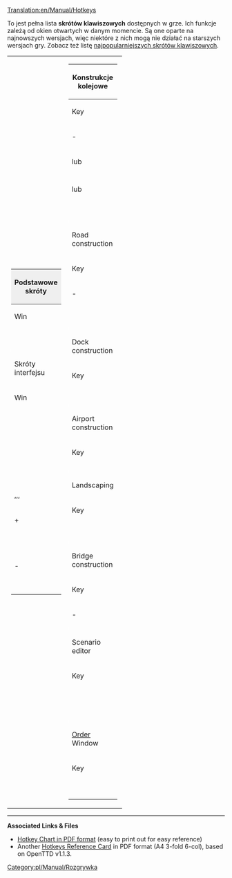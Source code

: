 [[Translation:en/Manual/Hotkeys]]
{{pl/Tłumaczenie|oryg. = en/Manual/Hotkeys
|z     = en
|Postępy = 35
}}
{{pl/Manual/Spis treści}}

To jest pełna lista '''skrótów klawiszowych''' dostępnych w grze. Ich funkcje zależą od okien otwartych w danym momencie.  Są one oparte na najnowszych wersjach, więc niektóre z nich mogą nie działać na starszych wersjach gry. Zobacz też listę [[pl/Archive/Manual/Skróty klawiszowe (najpopularniejsze)|najpopularniejszych skrótów klawiszowych]].
{{en/-}}
{| align="center" style="border: 0px" style="text-align: center;"
|valign="top" width="50%" style="background:none; border:0px"|<!-- first column -->
{| border="2" cellspacing="4" cellpadding="3" rules="all" style="margin:0em 1em 1em 0; border:solid 1px #AAAAAA;"
|-
!colspan="3" style="background:#efefef;"|Podstawowe skróty<!-- Normal ingame ----------->
|- style="background:#efefef;"
!width="40"|Win||width="40"|Mac||Efekt
|-
| {{pl/Keypress|Alt|Enter}} || {{pl/Keypress|Command|Enter}} ||style="text-align: left;"|Włącza/Wyłącza tryb pełnoekranowy.
|-
|colspan="2"|[[<!--pl/Tab--><!--strony nie było chyba i we wcześniejszej wiki-->:| {{pl/Keypress|Tab}} ]]||style="text-align: left;"|Przyspiesza czas (przytrzymaj dla przyspieszenia, puść dla powrotu do normalnej wartości).
|-
|colspan="2"| {{pl/Keypress|~}} ||style="text-align: left;"|Włącza [[pl/Manual/Konsola|konsolę]].
|-
|colspan="2"| {{pl/Keypress|Ctrl|Enter}} ||style="text-align: left;"|Zwiększa pole [[pl/Manual/Konsola|konsoli]] na pełny ekran i z powrotem.
|-
|colspan="2"| {{pl/Keypress|Shift|LPM}} ||style="text-align: left;"|Pokazuje koszt budowy, zamiast budować.
|- 
|colspan="2" style="border-left:1px solid white; border-right:1px solid white" |<!-- Normal ingame ---->
|- style="background:#efefef;"
!colspan="3" |Skróty interfejsu
|- style="background:#efefef;"
!width="40"|Win||width="40"|Mac||Efekt
|-
|colspan="2"| {{pl/Keypress|Spacja}} ||style="text-align: left;"|Zamyka wiadomości błędu/nowych elementów.
|-
| {{pl/Keypress|Delete}} || {{pl/Keypress|Fn|Del}} ||style="text-align: left;"|Zamyka wszystkie zamykane okna. (zobacz [[<!--pl/Inne funkcje interfejsu#niezamykalne-okna--><!--strony nie było chyba i w poprzedniej wiki-->:|niezamykalne okna]]
|-
| {{pl/Keypress|Shift | Del}} || {{pl/Keypress|Fn | Shift | Del}} ||style="text-align: left;"|Close all windows, even [[en/Archive/Manual/Other Interface Features#sticky-windows|sticky]] ones
|-
|colspan="2"| {{pl/Keypress|Esc}} ||style="text-align: left;"|Close active tool. Can also abort actions after pressing but before releasing the mouse button.
|-
| {{pl/Keypress|F1/Pause}} || {{pl/Keypress|Fn|F1}} ||style="text-align: left;"|Pause game
|-
| {{pl/Keypress|F2}} || {{pl/Keypress|Fn|F2}} ||style="text-align: left;"|Game options
|-
| {{pl/Keypress|F3}} || {{pl/Keypress|Fn|F3}} ||style="text-align: left;"|Save game
|-
| {{pl/Keypress|F4}} || {{pl/Keypress|Fn|F4}} ||style="text-align: left;"|Map
|-
| {{pl/Keypress|F5}} || {{pl/Keypress|Fn|F5}} ||style="text-align: left;"|[[en/Manual/Towns]] list
|-
| {{pl/Keypress|F6}} || {{pl/Keypress|Fn|F6}} ||style="text-align: left;"|[[en/Manual/Subsidy]]
|-
| {{pl/Keypress|F7}} || {{pl/Keypress|Fn|F7}} ||style="text-align: left;"|[[en/Manual/Station list]]
|-
| {{pl/Keypress|F8}} || {{pl/Keypress|Fn|F8}} ||style="text-align: left;"|Finances
|-
| {{pl/Keypress|F9}} || {{pl/Keypress|Fn|F9}} ||style="text-align: left;"|Your company's general information (same as clicking on your HQ)
|-
| {{pl/Keypress|F10}} || {{pl/Keypress|Fn|F10}} ||style="text-align: left;"|Operating Profit Graph
|-
| {{pl/Keypress|F11}} || {{pl/Keypress|Fn|F11}} ||style="text-align: left;"|Company League table
|-
| {{pl/Keypress|F12}} || {{pl/Keypress|Fn|F12}} ||style="text-align: left;"|Fund new industry
|-
| {{pl/Keypress|Shift|F1}} || {{pl/Keypress|Fn|Sft|F1}} ||style="text-align: left;"|Your company's trains ([[en/Manual/Vehicle lists]])
|-
| {{pl/Keypress|Shift | F2}} || {{pl/Keypress|Fn|Sft|F2}} ||style="text-align: left;"|Your company's road vehicles ([[en/Manual/Vehicle lists]])
|-
| {{pl/Keypress|Shift | F3}} || {{pl/Keypress|Fn|Sft|F3}} ||style="text-align: left;"|Your company's ships ([[en/Manual/Vehicle lists]])
|-
| {{pl/Keypress|Shift | F4}} || {{pl/Keypress|Fn|Sft|F4}} ||style="text-align: left;"|Your company's aircraft ([[en/Manual/Vehicle lists]])
|-
| {{pl/Keypress|Shift|F5/+}} || {{pl/Keypress|Fn|Sft|F5}} ||style="text-align: left;"|Zoom in
|-
| {{pl/Keypress|Shift|F6/-}} || {{pl/Keypress|Fn|Sft|F6}} ||style="text-align: left;"|Zoom out
|-
| {{pl/Keypress|Shift|F7}} || {{pl/Keypress|Fn|Sft|F7}} ||style="text-align: left;"|Opens the [[en/Manual/Railway construction#railway-construction-toolbar|Railroad construction toolbar]] 
|-
| {{pl/Keypress|Shift|F8}} || {{pl/Keypress|Fn|Sft|F8}} ||style="text-align: left;"|Opens the [[en/Manual/Roadway construction#roadway-construction-toolbar|Roadway construction toolbar]]
|-
| {{pl/Keypress|Shift|F9}} || {{pl/Keypress|Fn|Sft|F9}} ||style="text-align: left;"|Opens the [[en/Manual/Waterway construction#constructing-docks|Dock construction toolbar]]
|-
| {{pl/Keypress|Shift|F10}} || {{pl/Keypress|Fn|Sft|F10}} ||style="text-align: left;"|Opens  the [[en/Manual/Airport construction#airport-construction-window-functions|Airport construction tollbar]]
|-
| {{pl/Keypress|Shift|F11}} || {{pl/Keypress|Fn|Sft|F}} ||style="text-align: left;"|Plant trees
|-
| {{pl/Keypress|Shift|F12}} || {{pl/Keypress|Fn|Sft|F12}} ||style="text-align: left;"|Jukebox
|-
|colspan="2"| {{pl/Keypress|←}},{{pl/Keypress|↑}},{{pl/Keypress|→}},{{pl/Keypress|↓}} ||style="text-align: left;"|Scroll around the map
|-
|colspan="2"| {{pl/Keypress|Shift}} + {{pl/Keypress|Strzałka}} ||style="text-align: left;"|Scroll faster
|-
|colspan="2"| {{pl/Keypress|L}} ||style="text-align: left;"|Open [[en/Manual/Landscaping#landscaping-the-land|landscaping toolbar]]
|-
|colspan="2"| {{pl/Keypress|M}} ||style="text-align: left;"|Shows minimap
|-
|colspan="2"| {{pl/Keypress|V}} ||style="text-align: left;"|Opens extra viewport
|-
|colspan="2"| {{pl/Keypress|A}} ||style="text-align: left;"|Toggles [[en/Archive/Manual/Autorail]] mode
|-
|colspan="2"| {{pl/Keypress|Z}} ||style="text-align: left;"|Zooms in to the mouse pointer's location
|-
|colspan="2"| {{pl/Keypress|C}} ||style="text-align: left;"|Centers screen at mouse pointer's location
|-
|colspan="2"| {{pl/Keypress|X}} ||style="text-align: left;"|Turn all unlocked transparency options on or off
|-
|colspan="2"| {{pl/Keypress|Ctrl|X}} ||style="text-align: left;"|Open [[en/Manual/Transparency options|transparency options]] window
|-
|colspan="2"| {{pl/Keypress|Ctrl|1}} - {{pl/Keypress|Ctrl|9}} ||style="text-align: left;"|Toggle a certain transparency option
|-
|colspan="2"| {{pl/Keypress|Ctrl|U}} ||style="text-align: left;"|Clear text in input fields
|-
|colspan="2"| {{pl/Keypress|Ctrl|W}} ||style="text-align: left;"|Abandon game and return to main menu
|-
|colspan="2"| {{pl/Keypress|Ctrl|Q}} ||style="text-align: left;"|Quit to OS
|-
|colspan="2"| {{pl/Keypress|Ctrl|S}} ||style="text-align: left;"|Take [[en/Manual/Screenshot|screenshot]]
|-
|colspan="2"| {{pl/Keypress|Ctrl|G}} || Takes a screenshot of the ENTIRE map <br> 
'''Note''' This will take a few seconds and will seem to "freeze" OpenTTD. Also note that these screenshots are HUGE, 16352x8192 pixels on a default sized map and each screenshot takes up around 130 MB as BMP, 75 MB as PCX and 15 MB as PNG , so watch your free space carefully. :-) This hotkey caused a lot of different problems related to accidental pressing of the keys and was removed in the latest versions. If you want to use this feature, you need to edit your hotkeys.cfg and bind it there.
|-
|colspan="2"| {{pl/Keypress|Ctrl|B}} || View the bounding box structure (for grf authors and other freaks).
|}

|valign="top" width="50%" style="background:none; border:0px"| <!-- second column ---------------------------->
{| border="2" cellspacing="4" cellpadding="3" rules="all" style="margin:0em 1em 1em 0; border:solid 1px #AAAAAA;"
|- style="background:#efefef;"
!colspan="2"|Konstrukcje kolejowe <!-- Railroad construction ------------->
|- style="background:#efefef;"
!width="80"|Key||Effect
|-
| {{pl/Keypress|1}} - {{pl/Keypress|4}} ||[[en/Manual/Building tracks|Build railroad track]]
|-
| {{pl/Keypress|5}} lub {{pl/Keypress|A}} ||[[en/Archive/Manual/Autorail]] mode
|-
| {{pl/Keypress|6}} ||Demolish tool
|-
| {{pl/Keypress|7 }} lub {{pl/Keypress|D}} ||Build [[pl/Manual/Zajezdnie|depot]]
|-
| {{pl/Keypress|8}} ||Build [[en/Manual/Waypoints|waypoint]]
|-
| {{pl/Keypress|9}} ||Build [[en/Manual/Railway station|railway station]]
|-
| {{pl/Keypress|S}} ||Place [[en/Manual/Signals]]
|-
| {{pl/Keypress|B}} ||Build [[en/Manual/Bridges|bridge]]
|-
| {{pl/Keypress|T}} ||Build [[en/Manual/Tunnels|tunnel]]
|-
| {{pl/Keypress|R}} ||Toggle removal tool for rails, stations etc.
|-
| {{pl/Keypress|C}} ||[[en/Manual/Convert rail|Convert to this type of rail]]
|-
|colspan="2" style="border-left:1px solid white; border-right:1px solid white" |<!-- Road construction ---->
|- style="background:#efefef;"
!colspan="2"|Road construction
|- style="background:#efefef;"
!Key||Effect
|-
| {{pl/Keypress|1}} - {{pl/Keypress|2}} ||Build road
|-
| {{pl/Keypress|3}} ||Autoroad tool
|-
| {{pl/Keypress|4}} ||Demolish tool
|-
| {{pl/Keypress|5}} ||Build road [[pl/Manual/Zajezdnie|depot]]
|-
| {{pl/Keypress|6}} ||Build [[en/Manual/Loading Bays#bus-loading-bay|bus station]]
|-
| {{pl/Keypress|7}} ||Build [[en/Manual/Loading Bays#lorry-loading-bay|truck bay]]
|-
| {{pl/Keypress|B}} ||Build [[en/Manual/Bridges|bridge]]
|-
| {{pl/Keypress|T}} ||Build [[en/Manual/Tunnels|tunnel]]
|-
| {{pl/Keypress|R}} ||Toggle removal tool for roads
|-
|colspan="2" style="border-left:1px solid white; border-right:1px solid white" |<!-- Dock construction ---->
|- style="background:#efefef;"
!colspan="2"|Dock construction
|- style="background:#efefef;"
!Key||Effect
|-
| {{pl/Keypress|1}} ||Build [[en/Manual/Water Transport Tiles|Canal]]
|-
| {{pl/Keypress|2}} ||[[en/Manual/Water Transport Tiles|Build Lock]]
|-
| {{pl/Keypress|3}} ||Demolish
|-
| {{pl/Keypress|4}} ||Build shipyard
|-
| {{pl/Keypress|5}} ||Build [[en/Manual/Water Transport Tiles|dock]] (harbour)
|-
| {{pl/Keypress|6}} ||Place [[en/Manual/Water Transport Tiles|buoy]]
|-
|colspan="2" style="border-left:1px solid white; border-right:1px solid white" |<!-- Airport construction ---->
|- style="background:#efefef;"
!colspan="2"|Airport construction
|- style="background:#efefef;"
!Key||Effect
|-
| {{pl/Keypress|1}} ||Construct [[en/Manual/Airports|airport]]
|-
| {{pl/Keypress|2}} ||Demolish
|-
|colspan="2" style="border-left:1px solid white; border-right:1px solid white" |<!-- Landscaping ------------>
|- style="background:#efefef;"
!colspan="2"|Landscaping
|- style="background:#efefef;"
!Key||Effect
|-
| {{pl/Keypress|Q}} ||[[en/Manual/Landscaping#lowering-land|Lower land]]
|-
| {{pl/Keypress|W}} ||[[en/Manual/Landscaping#raising-land|Raise land]]
|-
| {{pl/Keypress|E}} ||[[en/Manual/Landscaping#leveling-land|Level land]]
|-
| {{pl/Keypress|U}} ||[[en/Manual/Land|Purchase land]]
|-
| {{pl/Keypress|D}} ||Demolish tool
|-
| {{pl/Keypress|I}} ||Open trees window
|-
| {{pl/Keypress | O }} ||Place [[en/Manual/Sign]]
|-
|colspan="2" style="border-left:1px solid white; border-right:1px solid white" |<!-- Bridge construction -->
|- style="background:#efefef;"
!colspan="2"|Bridge construction
|- style="background:#efefef;"
!Key||Effect
|-
| {{pl/Keypress|1}} - {{pl/Keypress|9}} ||Select [[en/Manual/Bridges|bridge]]
|-
|colspan="2" style="border-left:1px solid white; border-right:1px solid white" |<!-- Scenario editor ---->
|- style="background:#efefef;"
!colspan="2"|Scenario editor
|- style="background:#efefef;"
!Key||Effect
|-
| {{pl/Keypress|F1}} ||Pause game
|-
| {{pl/Keypress|F2}} ||Game options
|-
| {{pl/Keypress|F3}} ||Save scenario
|-
| {{pl/Keypress|F4}} ||Land generation tool
|-
| {{pl/Keypress|F5}} ||Town generation tool
|-
| {{pl/Keypress|F6}} ||Industry generation tool
|-
| {{pl/Keypress|F7}} ||Road construction
|-
| {{pl/Keypress|F8}} ||Waterways tool
|-
| {{pl/Keypress|F9}} ||Plant trees
|-
| {{pl/Keypress|F10}} ||Place [[en/Manual/Sign]]
|-
| {{pl/Keypress|F11}} ||Jukebox
|-
| {{pl/Keypress|F12}} ||Land area information tool
|-
|colspan="2" style="border-left:1px solid white; border-right:1px solid white" |<!-- Orders --------------->
|- style="background:#efefef;"
!colspan="2"|[[en/Manual/Orders|Order]] Window
|- style="background:#efefef;"
!Key||Effect
|-
| {{pl/Keypress|D}} ||skip order
|-
| {{pl/Keypress|F}} ||delete order
|-
| {{pl/Keypress|G}} ||goto order
|-
| {{pl/Keypress|H}} ||non-stop
|-
| {{pl/Keypress|J}} ||full load any cargo
|-
| {{pl/Keypress|K}} ||unload all
|-
|}
|}

----

'''Associated Links & Files'''

*[http://www.citybuildergames.com/openttdhotkeychart/OpenTTDHotkeyPDF.pdf Hotkey Chart in PDF format] (easy to print out for easy reference)
*Another [http://www.tt-forums.net/viewtopic.php?f=29&t=57494 Hotkeys Reference Card] in PDF format (A4 3-fold 6-col), based on OpenTTD v1.1.3.

[[Category:pl/Manual/Rozgrywka]]
